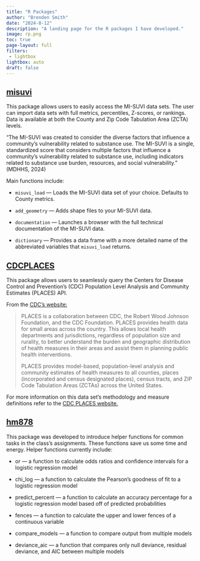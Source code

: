 ```yaml
---
title: "R Packages"
author: "Brenden Smith"
date: "2024-8-12"
description: "A landing page for the R packages I have developed."
image: rp.png
toc: true
page-layout: full
filters: 
 - lightbox
lightbox: auto
draft: false
---
```


## [misuvi](https://cran.r-project.org/web/packages/misuvi/)

This package allows users to easily access the MI-SUVI data sets. The user can import data sets with full metrics, percentiles, Z-scores, or rankings. Data is available at both the County and Zip Code Tabulation Area (ZCTA) levels.

"The MI-SUVI was created to consider the diverse factors that influence a community’s vulnerability related to substance use. The MI-SUVI is a single, standardized score that considers multiple factors that influence a community’s vulnerability related to substance use, including indicators related to substance use burden, resources, and social vulnerability." (MDHHS, 2024)

Main functions include:

-   `misuvi_load` — Loads the MI-SUVI data set of your choice. Defaults to County metrics.

-   `add_geometry` — Adds shape files to your MI-SUVI data.

-   `documentation` — Launches a browser with the full technical documentation of the MI-SUVI data.

-   `dictionary` — Provides a data frame with a more detailed name of the abbreviated variables that `misuvi_load` returns.

## [CDCPLACES](https://cran.r-project.org/web/packages/CDCPLACES/)

This package allows users to seamlessly query the Centers for Disease Control and Prevention's (CDC) Population Level Analysis and Community Estimates (PLACES) API.

From the [CDC's website:](https://www.cdc.gov/places/index.html)

> PLACES is a collaboration between CDC, the Robert Wood Johnson Foundation, and the CDC Foundation. PLACES provides health data for small areas across the country. This allows local health departments and jurisdictions, regardless of population size and rurality, to better understand the burden and geographic distribution of health measures in their areas and assist them in planning public health interventions.
>
> PLACES provides model-based, population-level analysis and community estimates of health measures to all counties, places (incorporated and census designated places), census tracts, and ZIP Code Tabulation Areas (ZCTAs) across the United States.

For more information on this data set's methodology and measure definitions refer to the [CDC PLACES website.](https://www.cdc.gov/places/about/index.html)

## [hm878](https://github.com/brendensm/hm878)

This package was developed to introduce helper functions for common tasks in the class's assignments. These functions save us some time and energy. Helper functions currently include:

-   or — a function to calculate odds ratios and confidence intervals for a logistic regression model

-   chi_log — a function to calculate the Pearson's goodness of fit to a logistic regression model

-   predict_percent — a function to calculate an accuracy percentage for a logistic regression model based off of predicted probabilities

-   fences — a function to calculate the upper and lower fences of a continuous variable

-   compare_models — a function to compare output from multiple models

-   deviance_aic — a function that compares only null deviance, residual deviance, and AIC between multiple models
